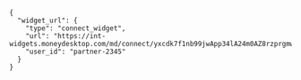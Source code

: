 
```shell
{
  "widget_url": {
    "type": "connect_widget",
    "url": "https://int-widgets.moneydesktop.com/md/connect/yxcdk7f1nb99jwApp34lA24m0AZ8rzprgmw17gm8z8h2AzjyAnd1rj42qfv42r3xnn07Amfwlg3j09hwp8bkq8tc5z21j33xjggmp2qtlpkz2v4gywfhfn31l44tx2w91bfc2thc58j4syqp0hgxcyvA4g7754hk7gjc56kt7tc36s45mmkdz2jqqqydspytmtr3dAb9jh6fkb24f3zkfpdjj0v77f0vmrtzvzxkmxz7dklsq8gd0gstkbhlw5bgpgc3m9mAtpAcr2w15gwy5xc4blgxppl42Avnm63291z3cyp0wm3lqgmvgzdAddct423gAdqxdlfx5d4mvc0ck2gt7ktqgks4vxq1pAy5",
    "user_id": "partner-2345"
  }
}
```

